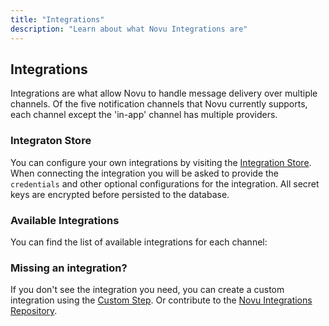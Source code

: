 ```yaml
---
title: "Integrations"
description: "Learn about what Novu Integrations are"
---
```


## Integrations

Integrations are what allow Novu to handle message delivery over multiple channels. Of the five notification channels that Novu currently supports, each channel except the 'in-app' channel has multiple providers.

### Integraton Store

You can configure your own integrations by visiting the [Integration Store](https://dashboard-v2.novu.co/integrations). 
When connecting the integration you will be asked to provide the `credentials` and other optional configurations for the integration. All secret keys are encrypted before persisted to the database.

### Available Integrations

You can find the list of available integrations for each channel:

<Cards>
  <Card 
    title="Email" 
    description="Configure email providers and settings"
    href="/integrations/providers/email/overview" 
  />
  <Card 
    title="SMS" 
    description="Set up SMS messaging capabilities"
    href="/integrations/providers/sms/overview" 
  />
  <Card 
    title="Push" 
    description="Enable push notification delivery"
    href="/integrations/providers/push/overview" 
  />
  <Card 
    title="Chat" 
    description="Integrate with chat platforms"
    href="/integrations/providers/chat/overview" 
  />
  <Card 
    title="In-App" 
    description="Manage in-app notification center"
    href="/inbox/overview" 
  />
</Cards>

### Missing an integration?

If you don't see the integration you need, you can create a custom integration using the [Custom Step](/docs/workflow/custom). Or contribute to the [Novu Integrations Repository](/docs/community/add-a-new-provider).
